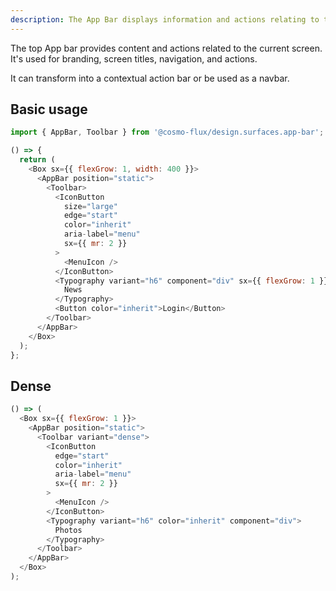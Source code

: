 ```yaml
---
description: The App Bar displays information and actions relating to the current screen.
---
```



The top App bar provides content and actions related to the current screen. It's used for branding, screen titles, navigation, and actions.

It can transform into a contextual action bar or be used as a navbar.

## Basic usage

```ts
import { AppBar, Toolbar } from '@cosmo-flux/design.surfaces.app-bar';
```

```js live
() => {
  return (
    <Box sx={{ flexGrow: 1, width: 400 }}>
      <AppBar position="static">
        <Toolbar>
          <IconButton
            size="large"
            edge="start"
            color="inherit"
            aria-label="menu"
            sx={{ mr: 2 }}
          >
            <MenuIcon />
          </IconButton>
          <Typography variant="h6" component="div" sx={{ flexGrow: 1 }}>
            News
          </Typography>
          <Button color="inherit">Login</Button>
        </Toolbar>
      </AppBar>
    </Box>
  );
};
```

## Dense

```js live
() => (
  <Box sx={{ flexGrow: 1 }}>
    <AppBar position="static">
      <Toolbar variant="dense">
        <IconButton
          edge="start"
          color="inherit"
          aria-label="menu"
          sx={{ mr: 2 }}
        >
          <MenuIcon />
        </IconButton>
        <Typography variant="h6" color="inherit" component="div">
          Photos
        </Typography>
      </Toolbar>
    </AppBar>
  </Box>
);
```
